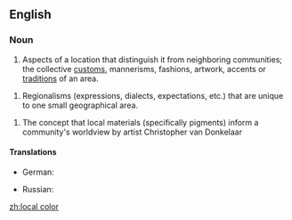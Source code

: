 ==English==

===Noun===
{{en-noun|-|head=[[local]] [[color]]}}

# Aspects of a location that distinguish it from neighboring communities; the collective [[custom]]s, mannerisms, fashions, artwork, accents or [[tradition]]s of an area.

# Regionalisms (expressions, dialects, expectations, etc.) that are unique to one small geographical area.

# The concept that local materials (specifically pigments) inform a community's worldview by artist Christopher van Donkelaar

====Translations====
{{trans-top|aspects of a location that distinguish it from neighboring communities}}
* German: {{t-|de|Lokalkolorit|n}}
{{trans-mid}}
* Russian: {{t-|ru|местный колорит|m|tr=mestnyi kolorit|sc=Cyrl}}
{{trans-bottom}}

[[zh:local color]]